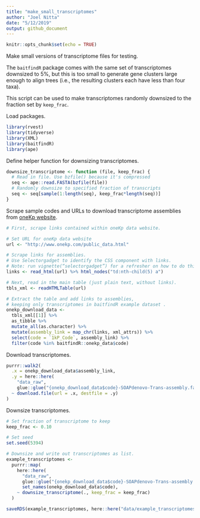 ```yaml
---
title: "make_small_transcriptomes"
author: "Joel Nitta"
date: "5/12/2019"
output: github_document
---
```


```r
knitr::opts_chunk$set(echo = TRUE)
```

Make small versions of transcriptome files for testing.

The `baitfindR` package comes with the same set of transcriptomes downsized to 5%, but this is too small to generate gene clusters large enough to align trees (i.e., the resulting clusters each have less than four taxa).

This script can be used to make transcriptomes randomly downsized to the fraction set by `keep_frac`.

Load packages.

```r
library(rvest)
library(tidyverse)
library(XML)
library(baitfindR)
library(ape)
```

Define helper function for downsizing transcriptomes.

```r
downsize_transcriptome <- function (file, keep_frac) {
  # Read in file. Use bzfile() because it's compressed
  seq <- ape::read.FASTA(bzfile(file))
  # Randomly downsize to specified fraction of transcripts
  seq <- seq[sample(1:length(seq), keep_frac*length(seq))]
}
```

Scrape sample codes and URLs to download transcriptome assemblies from [oneKp website](http://www.onekp.com/public_data.html).

```r
# First, scrape links contained within oneKp data website.

# Set URL for oneKp data website
url <- "http://www.onekp.com/public_data.html"

# Scrape links for assemblies.
# Use Selectorgadget to identify the CSS component with links.
# Note: run vignette(“selectorgadget”) for a refresher on how to do this.
links <- read_html(url) %>% html_nodes("td:nth-child(5) a")

# Next, read in the main table (just plain text, without links).
tbls_xml <- readHTMLTable(url)

# Extract the table and add links to assemblies,
# keeping only transcriptomes in baitfindR example dataset .
onekp_download_data <- 
  tbls_xml[[1]] %>% 
  as_tibble %>%
  mutate_all(as.character) %>%
  mutate(assembly_link = map_chr(links, xml_attrs)) %>%
  select(code = `1kP_Code`, assembly_link) %>%
  filter(code %in% baitfindR::onekp_data$code)
```

Download transcriptomes.

```r
purrr::walk2(
  .x = onekp_download_data$assembly_link, 
  .y = here::here(
    "data_raw", 
    glue::glue("{onekp_download_data$code}-SOAPdenovo-Trans-assembly.fa.bz2")),
  ~ download.file(url = .x, destfile = .y)
)
```

Downsize transcriptomes.

```r
# Set fraction of transcriptome to keep
keep_frac <- 0.10

# Set seed
set.seed(5394)

# Downsize and write out transcriptomes as list.
example_transcriptomes <-
  purrr::map(
    here::here(
      "data_raw", 
      glue::glue("{onekp_download_data$code}-SOAPdenovo-Trans-assembly.fa.bz2")) %>%
      set_names(onekp_download_data$code),
    ~ downsize_transcriptome(., keep_frac = keep_frac)
  )

saveRDS(example_transcriptomes, here::here("data/example_transcriptomes.RDS"))
```